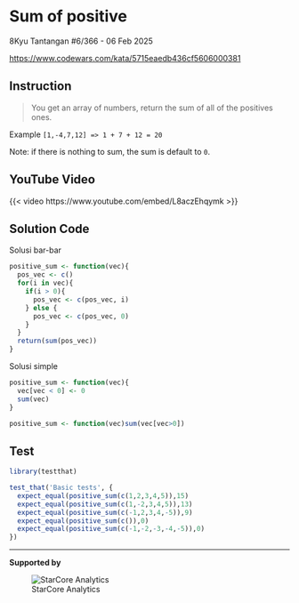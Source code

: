 #  Sum of positive    

<span class="badge rounded-pill quarto-badge">8Kyu</span> Tantangan #6/366 - 06 Feb 2025  

<https://www.codewars.com/kata/5715eaedb436cf5606000381>


## Instruction  

> You get an array of numbers, return the sum of all of the positives ones.

Example `[1,-4,7,12] => 1 + 7 + 12 = 20`

Note: if there is nothing to sum, the sum is default to `0`.


## YouTube Video  

{{< video https://www.youtube.com/embed/L8aczEhqymk >}}

## Solution Code  

Solusi bar-bar


```r

positive_sum <- function(vec){
  pos_vec <- c()
  for(i in vec){
    if(i > 0){
      pos_vec <- c(pos_vec, i)
    } else {
      pos_vec <- c(pos_vec, 0)
    } 
  }
  return(sum(pos_vec))
}
```

Solusi simple


```r
positive_sum <- function(vec){
  vec[vec < 0] <- 0
  sum(vec)
}
```

```r
positive_sum <- function(vec)sum(vec[vec>0])
```


## Test  


```r
library(testthat)

test_that('Basic tests', {
  expect_equal(positive_sum(c(1,2,3,4,5)),15)
  expect_equal(positive_sum(c(1,-2,3,4,5)),13)
  expect_equal(positive_sum(c(-1,2,3,4,-5)),9)
  expect_equal(positive_sum(c()),0)
  expect_equal(positive_sum(c(-1,-2,-3,-4,-5)),0)
})
```

----

**Supported by** 

![StarCore Analytics](new_starcore_logo.png){fig-width="100%"}
